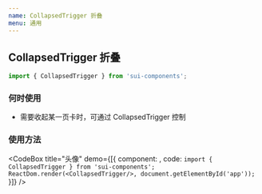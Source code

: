 ```yaml
---
name: CollapsedTrigger 折叠
menu: 通用
---
```



## CollapsedTrigger 折叠

```js
import { CollapsedTrigger } from 'sui-components';
```

### 何时使用

- 需要收起某一页卡时，可通过 CollapsedTrigger 控制

### 使用方法

<CodeBox
  title="头像"
  demo={[{
      component: <CollapsedTrigger/>,
      code: `import { CollapsedTrigger } from 'sui-components';
ReactDom.render(<CollapsedTrigger/>, document.getElementById('app'));`
  }]}
/>
